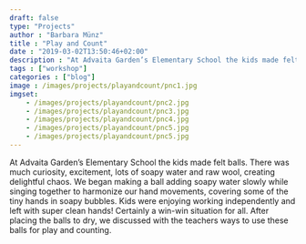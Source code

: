 ---
draft: false
type: "Projects"
author : "Barbara Münz"
title : "Play and Count"
date : "2019-03-02T13:50:46+02:00"
description : "At Advaita Garden’s Elementary School the kids made felt balls."
tags : ["workshop"]
categories : ["blog"]
image : /images/projects/playandcount/pnc1.jpg
imgset:
    - /images/projects/playandcount/pnc2.jpg
    - /images/projects/playandcount/pnc3.jpg
    - /images/projects/playandcount/pnc4.jpg
    - /images/projects/playandcount/pnc5.jpg
    - /images/projects/playandcount/pnc5.jpg
---

 At Advaita Garden’s Elementary School the kids made felt balls. There was much curiosity, excitement, lots of soapy water and raw wool, creating delightful chaos. We began making a ball adding soapy water slowly while singing together to harmonize our hand movements, covering some of the tiny hands in soapy bubbles. Kids were enjoying working independently and left with super clean hands! Certainly a win-win situation for all. After placing the balls to dry, we discussed with the teachers ways to use these balls for play and counting.

 
